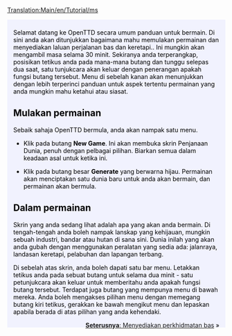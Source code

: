 [[Translation:Main/en/Tutorial/ms]]{{en/-}}
{{en/Tabs|5|1
|Tutorial|1. Permulaan<!--
-->|Tutorial/Buses/ms|2. Bas<!--
-->|Tutorial/Trains/ms|3. Keretapi<!--
-->|Tutorial/Planes/ms|4. Pesawat<!--
-->|Tutorial/Conclusion/ms|5. Kesimpulan}}
<div style="padding:.5em 1em 1em 1em; border-top:none; background-color:#f1f2fe; color:#000;">
{{tutorial}}
Selamat datang ke OpenTTD secara umum panduan untuk bermain. Di sini anda akan ditunjukkan bagaimana mahu memulakan permainan dan menyediakan laluan perjalanan bas dan keretapi.. Ini mungkin akan mengambil masa selama 30 minit. Sekiranya anda terperangkap, posisikan tetikus anda pada mana-mana butang dan tunggu selepas dua saat, satu tunjukcara akan keluar dengan penerangan apakah fungsi butang tersebut. Menu di sebelah kanan akan menunjukkan dengan lebih terperinci panduan untuk aspek tertentu permainan yang anda mungkin mahu ketahui atau siasat.
==Mulakan permainan==
{{en/Phototable|[[File:en/Main menu new game.png|Main menu]]|OpenTTD's main menu|center}}
Sebaik sahaja OpenTTD bermula, anda akan nampak satu menu.


*Klik pada butang '''New Game'''. Ini akan membuka skrin Penjanaan Dunia, penuh dengan pelbagai pilihan. Biarkan semua dalam keadaan asal untuk ketika ini.
{{en/Phototable|[[File:en/Worldgenerationdialog.png|Dialog Penjanaan Dunia]]|Dialog Penjanaan Dunia. Empat imej di atas adalah untuk anda menukar keadaan cuaca. Untuk tujuan panduan ini, kita tinggalkan semua pilihan seperti asal.|center}}


*Klik pada butang besar '''Generate''' yang berwarna hijau. Permainan akan menciptakan satu dunia baru untuk anda akan bermain, dan permainan akan bermula.

==Dalam permainan==
{{en/Phototable|[[File:en/Aftergamestart.png|selepas bermula]]|Sebaik sahaja permainan bermula.|kanan}}
Skrin yang anda sedang lihat adalah apa yang akan anda bermain. Di tengah-tengah anda boleh nampak lanskap yang kehijauan, mungkin sebuah industri, bandar atau hutan di sana sini. Dunia inilah yang akan anda gubah dengan menggunakan peralatan yang sedia ada: jalanraya, landasan keretapi, pelabuhan dan lapangan terbang.

Di sebelah atas skrin, anda boleh dapati satu bar menu. Letakkan tetikus anda pada sebuat butang untuk selama dua minit - satu petunjukcara akan keluar untuk memberitahu anda apakah fungsi butang tersebut. Terdapat juga butang yang mempunya menu di bawah mereka. Anda boleh mengakses pilihan menu dengan memegang butang kiri tetikus, gerakkan ke bawah mengikut menu dan lepaskan apabila berada di atas pilihan yang anda kehendaki.
<br style="clear:both;">


<span style="float: right">[[Main/en/Tutorial/Buses/ms|'''Seterusnya''': Menyediakan perkhidmatan bas]] &raquo;</span>
</div>
